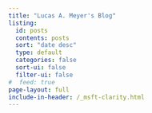 ```yaml
---
title: "Lucas A. Meyer's Blog"
listing:
  id: posts
  contents: posts
  sort: "date desc"
  type: default
  categories: false
  sort-ui: false
  filter-ui: false
#  feed: true
page-layout: full
include-in-header: /_msft-clarity.html
---
```

:::{#posts}
:::

<!--- <hr><p>You can also find me on <a rel="me" href="https://data-folks.masto.host/@lucasmeyer">Mastodon</a></p>. --->

